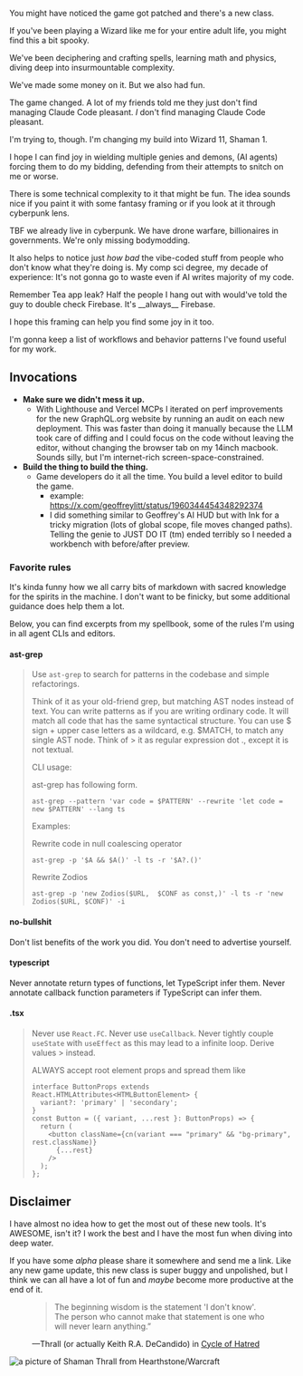You might have noticed the game got patched and there's a new class.

If you've been playing a Wizard like me for your entire adult life, you might
find this a bit spooky.

We've been deciphering and crafting spells, learning math and physics, diving
deep into insurmountable complexity.

We've made some money on it. But we also had fun.

The game changed. A lot of my friends told me they just don't find managing
Claude Code pleasant. _I_ don't find managing Claude Code pleasant.

I'm trying to, though. I'm changing my build into Wizard 11, Shaman 1.

I hope I can find joy in wielding multiple genies and demons, (AI agents)
forcing them to do my bidding, defending from their attempts to snitch on me or
worse.

There is some technical complexity to it that might be fun. The idea sounds nice
if you paint it with some fantasy framing or if you look at it through cyberpunk
lens.

<aside>
  TBF we already live in cyberpunk. We have drone warfare, billionaires in
  governments. We're only missing bodymodding.
</aside>

It also helps to notice just _how bad_ the vibe-coded stuff from people who
don't know what they're doing is. My comp sci degree, my decade of experience:
It's not gonna go to waste even if AI writes majority of my code.

<aside>
  Remember Tea app leak? Half the people I hang out with would've told the guy
  to double check Firebase. It's __always__ Firebase.
</aside>

I hope this framing can help you find some joy in it too.

I'm gonna keep a list of workflows and behavior patterns I've found useful for
my work.

## Invocations

- **Make sure we didn't mess it up.**
  - With Lighthouse and Vercel MCPs I iterated on perf improvements for the new
    GraphQL.org website by running an audit on each new deployment. This was
    faster than doing it manually because the LLM took care of diffing and I
    could focus on the code without leaving the editor, without changing the
    browser tab on my 14inch macbook. Sounds silly, but I'm internet-rich
    screen-space-constrained.
- **Build the thing to build the thing.**
  - Game developers do it all the time. You build a level editor to build the game.
    - example: https://x.com/geoffreylitt/status/1960344454348292374
    - I did something similar to Geoffrey's AI HUD but with Ink for a tricky
      migration (lots of global scope, file moves changed paths). Telling the
      genie to JUST DO IT (tm) ended terribly so I needed a workbench with
      before/after preview.

### Favorite rules

It's kinda funny how we all carry bits of markdown with sacred knowledge for the spirits in the machine.
I don't want to be finicky, but some additional guidance does help them a lot.

Below, you can find excerpts from my spellbook, some of the rules I'm using in all agent CLIs and editors.

#### ast-grep

> Use `ast-grep` to search for patterns in the codebase and simple refactorings.
>
> Think of it as your old-friend grep, but matching AST nodes instead of text. You can write patterns as if you are writing ordinary code. It will match all code that has the same syntactical structure. You can use $ sign + upper case letters as a wildcard, e.g. $MATCH, to match any single AST node. Think of > it as regular expression dot ., except it is not textual.
>
> CLI usage:
>
> ast-grep has following form.
>
> ```
> ast-grep --pattern 'var code = $PATTERN' --rewrite 'let code = new $PATTERN' --lang ts
> ```
>
> Examples:
>
> Rewrite code in null coalescing operator
>
> ```
> ast-grep -p '$A && $A()' -l ts -r '$A?.()'
> ```
>
> Rewrite Zodios
> ```
> ast-grep -p 'new Zodios($URL,  $CONF as const,)' -l ts -r 'new Zodios($URL, $CONF)' -i
> ```

#### no-bullshit

Don't list benefits of the work you did. You don't need to advertise yourself.

#### typescript

Never annotate return types of functions, let TypeScript infer them.
Never annotate callback function parameters if TypeScript can infer them.

#### .tsx

> Never use `React.FC`.
> Never use `useCallback`.
> Never tightly couple `useState` with `useEffect` as this may lead to a infinite loop. Derive values > instead.
>
> ALWAYS accept root element props and spread them like
> ```tsx
> interface ButtonProps extends React.HTMLAttributes<HTMLButtonElement> {
>   variant?: 'primary' | 'secondary';
> }
> const Button = ({ variant, ...rest }: ButtonProps) => {
>   return (
>     <button className={cn(variant === "primary" && "bg-primary", rest.className)}
>       {...rest}
>     />
>   );
> };
> ```

## Disclaimer

I have almost no idea how to get the most out of these new tools. It's AWESOME,
isn't it? I&nbsp;work the best and I have the most fun when diving into deep
water.

If you have some _alpha_ please share it somewhere and send me a link. Like any
new game update, this new class is super buggy and unpolished, but I think we
can all have a lot of fun and _maybe_ become more productive at the end of it.

<figure>

> The beginning wisdom is the statement 'I don't know'. The person who cannot
> make that statement is one who will never learn anything.”

<figcaption>

<div class="p-1" />

—Thrall (or actually Keith R.A. DeCandido) in
[Cycle of Hatred](https://books.google.pl/books/about/World_of_Warcraft_Cycle_of_Hatred.html?id=igIcWvxbobIC&source=kp_book_description&redir_esc=y)

</figcaption>
</figure>

<img
  width={200}
  className="mx-auto"
  src="https://blz-contentstack-images.akamaized.net/v3/assets/bltc965041283bac56c/bltc318338daf7245b0/5e44402fcc8de70b69efa72d/Alt-Heroes_Shaman_Thrall.png?raw=1"
  alt="a picture of Shaman Thrall from Hearthstone/Warcraft"
/>
